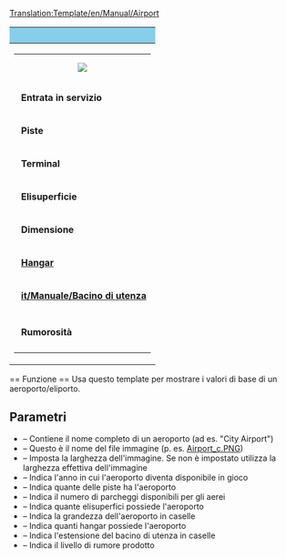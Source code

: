 <noinclude>[[Translation:Template/en/Manual/Airport]]</noinclude>
{| style="border: 1px solid grey; float:right; width:200px; margin-left: 1em; margin-top: 0.5em; background-color: #F8F9FA; font-size: 95%;"
!style="font-size: large; margin: inherit; background-color: skyblue" colspan="2"|{{{Fullname}}}
|-
|
{| style="background-color: #fff; margin-bottom: 3px;"
|colspan="2" style="text-align:center; font-size:smaller;"|[[File:{{{image}}}|left|{{{imagewidth|}}}]]
|-
|&nbsp;'''Entrata in servizio''' || {{{Entrata}}}
|-
|&nbsp;'''Piste''' || {{{Piste}}}
|-
|&nbsp;'''Terminal''' || {{{Terminal}}}
|-
|&nbsp;'''Elisuperficie''' || {{{Elisup}}}
|-
|&nbsp;'''Dimensione''' || {{{taglia}}}
|-
|&nbsp;'''[[it/Manuale/Depositi|Hangar]]''' || {{{hangar}}}
|-
|&nbsp;'''[[it/Manuale/Bacino di utenza]]''' || {{{bacino}}}
|-
|-
|&nbsp;'''Rumorosità''' || {{{rumore}}}
|-
|}
|}

<noinclude>== Funzione ==
Usa questo template per mostrare i valori di base di un aeroporto/eliporto.
== Parametri ==
* {{{Fullname}}} – Contiene il nome completo di un aeroporto (ad es. "City Airport")
* {{{image}}} – Questo è il nome del file immagine (p. es. [[:File:en/Manual/Airport c.png|Airport_c.PNG]])
* {{{imagewidth}}} – Imposta la larghezza dell'immagine. Se non è impostato utilizza la larghezza effettiva dell'immagine {{{image}}}
* {{{Entry}}} – Indica l'anno in cui l'aeroporto diventa disponibile in gioco
* {{{Runways}}} – Indica quante delle piste ha l'aeroporto
* {{{Ramps}}} – Indica il numero di parcheggi disponibili per gli aerei
* {{{Heli}}} – Indica quante elisuperfici possiede l'aeroporto
* {{{size}}} – Indica la grandezza dell'aeroporto in caselle
* {{{hangars}}} – Indica quanti hangar possiede l'aeroporto
* {{{catchment}}} – Indica l'estensione del bacino di utenza in caselle 
* {{{noise}}} – Indica il livello di rumore prodotto</noinclude>